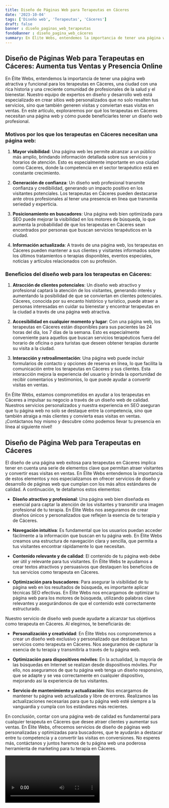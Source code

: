 ```yaml
---
title: Diseño de Páginas Web para Terapeutas en Cáceres
date: '2023-10-04'
tags: ['Diseño web', 'Terapeutas', 'Cáceres']
draft: false
banner : diseño_paginas_web_terapeutas
fondoBanner : diseño_pagina_web_cáceres
summary: En Élite Webs, entendemos la importancia de tener una página web atractiva y funcional para los terapeutas en Cáceres, una ciudad con una rica historia y una creciente comunidad de profesionales de la salud y el bienestar. Nuestro equipo de expertos en diseño y desarrollo web está especializado en crear sitios web personalizados que no solo resalten tus servicios, sino que también generen visitas y conviertan esas visitas en ventas. En este artículo, exploraremos por qué los terapeutas en Cáceres necesitan una página web y cómo puede beneficiarles tener un diseño web profesional.
---
```


## Diseño de Páginas Web para Terapeutas en Cáceres: Aumenta tus Ventas y Presencia Online 

En Élite Webs, entendemos la importancia de tener una página web atractiva y funcional para los terapeutas en Cáceres, una ciudad con una rica historia y una creciente comunidad de profesionales de la salud y el bienestar. Nuestro equipo de expertos en diseño y desarrollo web está especializado en crear sitios web personalizados que no solo resalten tus servicios, sino que también generen visitas y conviertan esas visitas en ventas. En este artículo, exploraremos por qué los terapeutas en Cáceres necesitan una página web y cómo puede beneficiarles tener un diseño web profesional.

### Motivos por los que los terapeutas en Cáceres necesitan una página web:

1. **Mayor visibilidad**: Una página web les permite alcanzar a un público más amplio, brindando información detallada sobre sus servicios y horarios de atención. Esto es especialmente importante en una ciudad como Cáceres, donde la competencia en el sector terapéutico está en constante crecimiento.

2. **Generación de confianza**: Un diseño web profesional transmite confianza y credibilidad, generando un impacto positivo en los visitantes potenciales. Los terapeutas en Cáceres pueden destacarse ante otros profesionales al tener una presencia en línea que transmita seriedad y experticia.

3. **Posicionamiento en buscadores**: Una página web bien optimizada para SEO puede mejorar la visibilidad en los motores de búsqueda, lo que aumenta la probabilidad de que los terapeutas en Cáceres sean encontrados por personas que buscan servicios terapéuticos en la ciudad.

4. **Información actualizada**: A través de una página web, los terapeutas en Cáceres pueden mantener a sus clientes y visitantes informados sobre los últimos tratamientos o terapias disponibles, eventos especiales, noticias y artículos relacionados con su profesión.

### Beneficios del diseño web para los terapeutas en Cáceres:

1. **Atracción de clientes potenciales**: Un diseño web atractivo y profesional captará la atención de los visitantes, generando interés y aumentando la posibilidad de que se conviertan en clientes potenciales. Cáceres, conocida por su encanto histórico y turístico, puede atraer a personas interesadas en cuidar su bienestar y encontrar terapeutas en la ciudad a través de una página web atractiva.

2. **Accesibilidad en cualquier momento y lugar**: Con una página web, los terapeutas en Cáceres están disponibles para sus pacientes las 24 horas del día, los 7 días de la semana. Esto es especialmente conveniente para aquellos que buscan servicios terapéuticos fuera del horario de oficina o para turistas que deseen obtener terapias durante su visita a la ciudad.

3. **Interacción y retroalimentación**: Una página web puede incluir formularios de contacto y opciones de reserva en línea, lo que facilita la comunicación entre los terapeutas en Cáceres y sus clientes. Esta interacción mejora la experiencia del usuario y brinda la oportunidad de recibir comentarios y testimonios, lo que puede ayudar a convertir visitas en ventas.

En Élite Webs, estamos comprometidos en ayudar a los terapeutas en Cáceres a impulsar su negocio a través de un diseño web de calidad. Nuestros servicios personalizados y nuestra experiencia en SEO aseguran que tu página web no solo se destaque entre la competencia, sino que también atraiga a más clientes y convierta esas visitas en ventas. ¡Contáctanos hoy mismo y descubre cómo podemos llevar tu presencia en línea al siguiente nivel!

<GifSeo />

<Cta />

## Diseño de Página Web para Terapeutas en Cáceres

El diseño de una página web exitosa para terapeutas en Cáceres implica tener en cuenta una serie de elementos clave que permitan atraer visitantes y convertir esas visitas en ventas. En Élite Webs entendemos la importancia de estos elementos y nos especializamos en ofrecer servicios de diseño y desarrollo de páginas web que cumplan con los más altos estándares de calidad. A continuación, te detallamos estos elementos:

- **Diseño atractivo y profesional**: Una página web bien diseñada es esencial para captar la atención de los visitantes y transmitir una imagen profesional de tu terapia. En Élite Webs nos aseguramos de crear diseños únicos y personalizados que reflejen la esencia de tu terapia y de Cáceres.

- **Navegación intuitiva**: Es fundamental que los usuarios puedan acceder fácilmente a la información que buscan en tu página web. En Élite Webs creamos una estructura de navegación clara y sencilla, que permita a tus visitantes encontrar rápidamente lo que necesitan.

- **Contenido relevante y de calidad**: El contenido de tu página web debe ser útil y relevante para tus visitantes. En Élite Webs te ayudamos a crear textos atractivos y persuasivos que destaquen los beneficios de tus servicios como terapeuta en Cáceres.

- **Optimización para buscadores**: Para asegurar la visibilidad de tu página web en los resultados de búsqueda, es importante aplicar técnicas SEO efectivas. En Élite Webs nos encargamos de optimizar tu página web para los motores de búsqueda, utilizando palabras clave relevantes y asegurándonos de que el contenido esté correctamente estructurado.

Nuestro servicio de diseño web puede ayudarte a alcanzar tus objetivos como terapeuta en Cáceres. Al elegirnos, te beneficiarás de:

- **Personalización y creatividad**: En Élite Webs nos comprometemos a crear un diseño web exclusivo y personalizado que destaque tus servicios como terapeuta en Cáceres. Nos aseguramos de capturar la esencia de tu terapia y transmitirla a través de tu página web.

- **Optimización para dispositivos móviles**: En la actualidad, la mayoría de las búsquedas en Internet se realizan desde dispositivos móviles. Por ello, nos aseguramos de que tu página web tenga un diseño responsivo, que se adapte y se vea correctamente en cualquier dispositivo, mejorando así la experiencia de tus visitantes.

- **Servicio de mantenimiento y actualización**: Nos encargamos de mantener tu página web actualizada y libre de errores. Realizamos las actualizaciones necesarias para que tu página web esté siempre a la vanguardia y cumpla con los estándares más recientes.

En conclusión, contar con una página web de calidad es fundamental para cualquier terapeuta en Cáceres que desee atraer clientes y aumentar sus ventas. En Élite Webs, ofrecemos servicios de diseño de páginas web personalizadas y optimizadas para buscadores, que te ayudarán a destacar entre tu competencia y a convertir las visitas en conversiones. No esperes más, contáctanos y juntos haremos de tu página web una poderosa herramienta de marketing para tu terapia en Cáceres.

<Video />

<CtaBot job='Terapeutas' city='Cáceres'/>

<Gmaps query='Cáceres+españa+maps' />